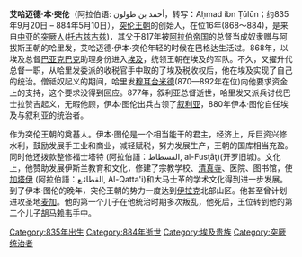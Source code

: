 '''艾哈迈德·本·突伦'''（阿拉伯语: أحمد بن طولون，转写：Aḥmad ibn Ṭūlūn；约835年9月20日 – 884年5月10日），[[突伦王朝|突伦王朝]]的创始人，在位16年(868～884)，是来自[[中亚|中亚]]的[[突厥人|突厥人]]([[托古兹古兹|托古兹古兹]])，其父于817年被[[阿拉伯帝国|阿拉伯帝国]]的总督当成奴隶赠与阿拔斯王朝的哈里发，艾哈迈德·伊本·突伦年轻的时候在巴格达生活过。868年，以埃及总督[[巴亚克巴克|巴亚克巴克]]助理身份进入[[埃及|埃及]]，统领王朝在埃及的军队。不久，又擢升代总督一职，从哈里发委派的收税官手中取的了埃及税收权后，他在埃及实现了自己的统治。僧祗奴起义的期间，哈里发[[穆耳台米德|穆耳台米德]](870—892年在位)向他要求资金上的支持，这个要求没得到回应。877年，叙利亚总督逝世，哈里发又派兵讨伐巴士拉赞吉起义，无暇他顾，伊本·图伦出兵占领了[[叙利亚|叙利亚]]，880年伊本·图伦自任埃及与叙利亚的统治者。

作为突伦王朝的奠基人。伊本·图伦是一个相当能干的君主，经济上，斥巨资兴修水利，鼓励发展手工业和商业，减轻赋税，努力发展生产，王朝的国库相当充盈。同时他还拨款整修福士塔特 (阿拉伯語：الفسطاط, al-Fusţāţ)(开罗旧城)。文化上，他赞助发展伊斯兰教育和文化，修建了宗教学校、[[清真寺|清真寺]]、医院、图书馆，使[[加塔伊|加塔伊]] (阿拉伯語：القطائـع, Al-Qatta'i)和大马士革的学术文化得到进一步发展。到了伊本·图伦的晚年，突伦王朝的势力一度达到[[伊拉克|伊拉克]]北部山区。他甚至曾计划进攻圣地[[麦加|麦加]]。他的第一个儿子在他统治时期多次叛乱，他死后，王位转到他的第二个儿子[[胡马赖韦|胡马赖韦]]手中。

{{leader|[[巴亚克巴克|巴亚克巴克]]|[[埃及总督（阿拉伯帝国）|埃及总督]]|[[胡马赖韦|胡马赖韦]]}}

{{Authority control}}
[[Category:835年出生|Category:835年出生]]
[[Category:884年逝世|Category:884年逝世]]
[[Category:埃及贵族|Category:埃及贵族]]
[[Category:突厥统治者|Category:突厥统治者]]